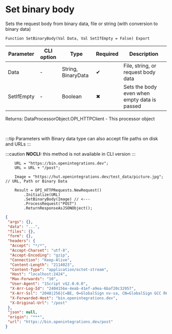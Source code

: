 ﻿---
sidebar_position: 1
description: Set binary body  and other functions to work with HTTP-client in the Open Integration Package, a free open-source integration library for 1C:Enterprise 8, OneScript and CLI
keywords: [1C, 1С, 1С:Enterprise, 1С:Enterprise 8.3, API, Integration, Services, Exchange, OneScript, CLI, HTTP-client]
---


# Set binary body 
 Sets the request body from binary data, file or string (with conversion to binary data)



`Function SetBinaryBody(Val Data, Val SetIfEmpty = False) Export`

  | Parameter | CLI option | Type | Required | Description |
  |-|-|-|-|-|
  | Data | - | String, BinaryData | &#x2714; | File, string, or request body data |
  | SetIfEmpty | - | Boolean | &#x2716; | Sets the body even when empty data is passed |

  
  Returns:  DataProcessorObject.OPI_HTTPClient - This processor object

<br/>

:::tip
Parameters with Binary data type can also accept file paths on disk and URLs
:::

:::caution
**NOCLI:** this method is not available in CLI version
:::
<br/>


```bsl title="1C:Enterprise/OneScript code example"
    URL = "https://bin.openintegrations.dev";
    URL = URL + "/post";

    Image = "https://hut.openintegrations.dev/test_data/picture.jpg"; // URL, Path or Binary Data

    Result = OPI_HTTPRequests.NewRequest()
        .Initialize(URL)
        .SetBinaryBody(Image) // <---
        .ProcessRequest("POST")
        .ReturnResponseAsJSONObject();
```
 



```json title="Result"
{
 "args": {},
 "data": "...",
 "files": {},
 "form": {},
 "headers": {
  "Accept": "*/*",
  "Accept-Charset": "utf-8",
  "Accept-Encoding": "gzip",
  "Connection": "Keep-Alive",
  "Content-Length": "2114023",
  "Content-Type": "application/octet-stream",
  "Host": "localhost:2424",
  "Max-Forwards": "10",
  "User-Agent": "1Script v$2.0.0.0",
  "X-Arr-Log-Id": "2404156e-4eab-41ef-a9ea-6baf20c32957",
  "X-Arr-Ssl": "2048|256|C=BE, O=GlobalSign nv-sa, CN=GlobalSign GCC R6 AlphaSSL CA 2025|CN=*.openintegrations.dev",
  "X-Forwarded-Host": "bin.openintegrations.dev",
  "X-Original-Url": "/post"
 },
 "json": null,
 "origin": "***",
 "url": "https://bin.openintegrations.dev/post"
}
```
